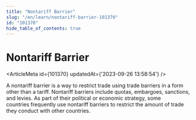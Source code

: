 ```yaml
---
title: "Nontariff Barrier"
slug: "/en/learn/nontariff-barrier-101370"
id: "101370"
hide_table_of_contents: true
---
```



# Nontariff Barrier

<ArticleMeta id={101370} updatedAt={'2023-09-26 13:58:54'} />
<div className='border-solid border-b border-t-0 my-4 border-[var(--ifm-color-gray-300)]' />

A nontariff barrier is a way to restrict trade using trade barriers in a form other than a tariff. Nontariff barriers include quotas, embargoes, sanctions, and levies. As part of their political or economic strategy, some countries frequently use nontariff barriers to restrict the amount of trade they conduct with other countries.
